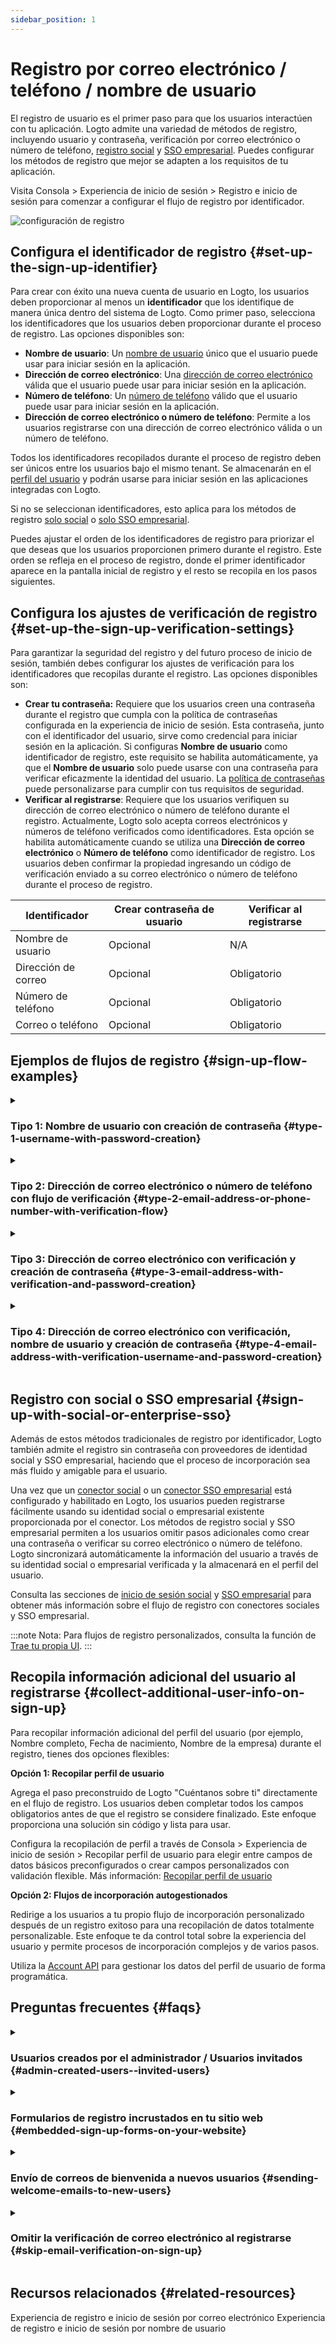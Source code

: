 ```yaml
---
sidebar_position: 1
---
```


# Registro por correo electrónico / teléfono / nombre de usuario

El registro de usuario es el primer paso para que los usuarios interactúen con tu aplicación. Logto admite una variedad de métodos de registro, incluyendo usuario y contraseña, verificación por correo electrónico o número de teléfono, [registro social](/end-user-flows/sign-up-and-sign-in/social-sign-in) y [SSO empresarial](/end-user-flows/enterprise-sso). Puedes configurar los métodos de registro que mejor se adapten a los requisitos de tu aplicación.

Visita <CloudLink to="/sign-in-experience/sign-up-and-sign-in">Consola > Experiencia de inicio de sesión > Registro e inicio de sesión</CloudLink> para comenzar a configurar el flujo de registro por identificador.

<img src="/img/assets/sign-in-experience-sign-up.png" alt="configuración de registro" />

## Configura el identificador de registro \{#set-up-the-sign-up-identifier}

Para crear con éxito una nueva cuenta de usuario en Logto, los usuarios deben proporcionar al menos un **identificador** que los identifique de manera única dentro del sistema de Logto. Como primer paso, selecciona los identificadores que los usuarios deben proporcionar durante el proceso de registro. Las opciones disponibles son:

- **Nombre de usuario**: Un [nombre de usuario](/user-management/user-data#username) único que el usuario puede usar para iniciar sesión en la aplicación.
- **Dirección de correo electrónico**: Una [dirección de correo electrónico](/user-management/user-data#primary_email) válida que el usuario puede usar para iniciar sesión en la aplicación.
- **Número de teléfono**: Un [número de teléfono](/user-management/user-data#primary_phone) válido que el usuario puede usar para iniciar sesión en la aplicación.
- **Dirección de correo electrónico o número de teléfono**: Permite a los usuarios registrarse con una dirección de correo electrónico válida o un número de teléfono.

Todos los identificadores recopilados durante el proceso de registro deben ser únicos entre los usuarios bajo el mismo tenant. Se almacenarán en el [perfil del usuario](/user-management/user-data#user-profile) y podrán usarse para iniciar sesión en las aplicaciones integradas con Logto.

Si no se seleccionan identificadores, esto aplica para los métodos de registro [solo social](/end-user-flows/sign-up-and-sign-in/social-sign-in) o [solo SSO empresarial](/end-user-flows/enterprise-sso).

Puedes ajustar el orden de los identificadores de registro para priorizar el que deseas que los usuarios proporcionen primero durante el registro. Este orden se refleja en el proceso de registro, donde el primer identificador aparece en la pantalla inicial de registro y el resto se recopila en los pasos siguientes.

## Configura los ajustes de verificación de registro \{#set-up-the-sign-up-verification-settings}

Para garantizar la seguridad del registro y del futuro proceso de inicio de sesión, también debes configurar los ajustes de verificación para los identificadores que recopilas durante el registro. Las opciones disponibles son:

- **Crear tu contraseña:** Requiere que los usuarios creen una contraseña durante el registro que cumpla con la política de contraseñas configurada en la experiencia de inicio de sesión. Esta contraseña, junto con el identificador del usuario, sirve como credencial para iniciar sesión en la aplicación. Si configuras **Nombre de usuario** como identificador de registro, este requisito se habilita automáticamente, ya que el **Nombre de usuario** solo puede usarse con una contraseña para verificar eficazmente la identidad del usuario. La [política de contraseñas](/security/password-policy) puede personalizarse para cumplir con tus requisitos de seguridad.
- **Verificar al registrarse**: Requiere que los usuarios verifiquen su dirección de correo electrónico o número de teléfono durante el registro. Actualmente, Logto solo acepta correos electrónicos y números de teléfono verificados como identificadores. Esta opción se habilita automáticamente cuando se utiliza una **Dirección de correo electrónico** o **Número de teléfono** como identificador de registro. Los usuarios deben confirmar la propiedad ingresando un código de verificación enviado a su correo electrónico o número de teléfono durante el proceso de registro.

| Identificador       | Crear contraseña de usuario | Verificar al registrarse |
| ------------------- | --------------------------- | ------------------------ |
| Nombre de usuario   | Opcional                    | N/A                      |
| Dirección de correo | Opcional                    | Obligatorio              |
| Número de teléfono  | Opcional                    | Obligatorio              |
| Correo o teléfono   | Opcional                    | Obligatorio              |

## Ejemplos de flujos de registro \{#sign-up-flow-examples}

<details>
  <summary>

### Tipo 1: Nombre de usuario con creación de contraseña \{#type-1-username-with-password-creation}

</summary>

Selecciona **Nombre de usuario** como identificador de registro. Crear tu contraseña se habilita automáticamente.

<img
  src="/img/assets/sign-up-username-password.png"
  alt="Registro con nombre de usuario y contraseña"
/>

</details>

<details>
  <summary>

### Tipo 2: Dirección de correo electrónico o número de teléfono con flujo de verificación \{#type-2-email-address-or-phone-number-with-verification-flow}

</summary>

Selecciona **Dirección de correo electrónico o número de teléfono** como identificador de registro. **Verificar al registrarse** se fuerza a estar habilitado.

<img
  src="/img/assets/sign-up-email-verification.png"
  alt="Registro con correo electrónico o teléfono y verificación"
/>

</details>

<details>
  <summary>

### Tipo 3: Dirección de correo electrónico con verificación y creación de contraseña \{#type-3-email-address-with-verification-and-password-creation}

</summary>

Selecciona **Dirección de correo electrónico** como identificador de registro. **Verificar al registrarse** se fuerza a estar habilitado. Habilita **Crear tu contraseña** para requerir que los usuarios creen una contraseña durante el registro. (Lo mismo aplica para el flujo de registro por número de teléfono)

<img
  src="/img/assets/sign-up-email-password.png"
  alt="Registro por correo electrónico con verificación y creación de contraseña"
/>

</details>

<details>
  <summary>

### Tipo 4: Dirección de correo electrónico con verificación, nombre de usuario y creación de contraseña \{#type-4-email-address-with-verification-username-and-password-creation}

</summary>

Selecciona **Dirección de correo electrónico** y **Nombre de usuario** como identificadores de registro. **Verificar al registrarse** se fuerza a estar habilitado. Habilita **Crear tu contraseña** para requerir que los usuarios creen una contraseña durante el registro.

<img
  src="/img/assets/sign-up-email-username-password.png"
  alt="Registro con correo electrónico y nombre de usuario, verificación y creación de contraseña"
/>

</details>

## Registro con social o SSO empresarial \{#sign-up-with-social-or-enterprise-sso}

Además de estos métodos tradicionales de registro por identificador, Logto también admite el registro sin contraseña con proveedores de identidad social y SSO empresarial, haciendo que el proceso de incorporación sea más fluido y amigable para el usuario.

Una vez que un [conector social](/connectors/social-connectors) o un [conector SSO empresarial](/connectors/enterprise-connectors) está configurado y habilitado en Logto, los usuarios pueden registrarse fácilmente usando su identidad social o empresarial existente proporcionada por el conector. Los métodos de registro social y SSO empresarial permiten a los usuarios omitir pasos adicionales como crear una contraseña o verificar su correo electrónico o número de teléfono. Logto sincronizará automáticamente la información del usuario a través de su identidad social o empresarial verificada y la almacenará en el perfil del usuario.

Consulta las secciones de [inicio de sesión social](/end-user-flows/sign-up-and-sign-in/social-sign-in/) y [SSO empresarial](/end-user-flows/enterprise-sso/) para obtener más información sobre el flujo de registro con conectores sociales y SSO empresarial.

:::note
Nota: Para flujos de registro personalizados, consulta la función de [Trae tu propia UI](/customization/bring-your-ui/).
:::

## Recopila información adicional del usuario al registrarse \{#collect-additional-user-info-on-sign-up}

Para recopilar información adicional del perfil del usuario (por ejemplo, Nombre completo, Fecha de nacimiento, Nombre de la empresa) durante el registro, tienes dos opciones flexibles:

**Opción 1: Recopilar perfil de usuario**

Agrega el paso preconstruido de Logto "Cuéntanos sobre ti" directamente en el flujo de registro. Los usuarios deben completar todos los campos obligatorios antes de que el registro se considere finalizado. Este enfoque proporciona una solución sin código y lista para usar.

Configura la recopilación de perfil a través de <CloudLink to="/sign-in-experience/collect-user-profile">Consola > Experiencia de inicio de sesión > Recopilar perfil de usuario</CloudLink> para elegir entre campos de datos básicos preconfigurados o crear campos personalizados con validación flexible. Más información: [Recopilar perfil de usuario](/end-user-flows/collect-user-profile)

**Opción 2: Flujos de incorporación autogestionados**

Redirige a los usuarios a tu propio flujo de incorporación personalizado después de un registro exitoso para una recopilación de datos totalmente personalizable. Este enfoque te da control total sobre la experiencia del usuario y permite procesos de incorporación complejos y de varios pasos.

Utiliza la [Account API](/end-user-flows/account-settings/by-account-api) para gestionar los datos del perfil de usuario de forma programática.

## Preguntas frecuentes \{#faqs}

<details>
  <summary>

### Usuarios creados por el administrador / Usuarios invitados \{#admin-created-users--invited-users}

</summary>

Aprende cómo implementar el [flujo de registro solo por invitación.](/end-user-flows/sign-up-and-sign-in/disable-user-registration/#implement-an-invitation-only-sign-up-flow)

</details>

<details>
  <summary>

### Formularios de registro incrustados en tu sitio web \{#embedded-sign-up-forms-on-your-website}

</summary>
  
Logto actualmente no admite API headless para inicio de sesión y registro. Puedes usar la función de [Trae tu propia UI](/customization/bring-your-ui/) para subir tu propio formulario de registro a Logto o usar los parámetros de inicio de sesión para enviar información del usuario desde tu sitio web a Logto. Más información sobre la población de identificadores de usuario en [Parámetros de autenticación](/end-user-flows/authentication-parameters/).

</details>

<details>
  <summary>

### Envío de correos de bienvenida a nuevos usuarios \{#sending-welcome-emails-to-new-users}

</summary>

Suscríbete al evento webhook `User.Created` para activar un correo de bienvenida a los nuevos usuarios. Más información sobre [eventos webhook](/developers/webhooks/webhooks-events/#data-mutation-hook-events).

</details>

<details>
  <summary>

### Omitir la verificación de correo electrónico al registrarse \{#skip-email-verification-on-sign-up}

</summary>

Actualmente, Logto solo admite correos electrónicos y números de teléfono verificados como identificadores. El proceso de verificación es obligatorio para garantizar la seguridad y la propiedad del identificador del usuario.
El soporte para correos electrónicos o números de teléfono no verificados está en nuestra [hoja de ruta](https://logto.productlane.com/roadmap). ¡Mantente atento a las novedades!

</details>

## Recursos relacionados \{#related-resources}

<Url href="https://www.youtube.com/watch?v=64rBXpWbScc">
  Experiencia de registro e inicio de sesión por correo electrónico
</Url>

<Url href="https://www.youtube.com/watch?v=chQxCJX6e6w">
  Experiencia de registro e inicio de sesión por nombre de usuario
</Url>
